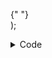 
  <div style={{ width: "75%", margin: "auto", paddingBottom: "1em" }}>
    <p></p>
    <SliderXSelector
      optionCount={6}
      colors={["#87CEEB"]}
      labels={["Budapest", "Győr", "Bratislava", "Brno", "Prague", "Berlin"]}
      className={"sliderXExample2"}
      animationTime={250}
      defaultOptionIndex={0}
      options={
        EnumSliderXOptions.DisableCenteredOptions |
        EnumSliderXOptions.ClickableLabels
      }
    >
      {" "}
    </SliderXSelector>
  </div>
);

<SliderXExample2></SliderXExample2>
<details className={"codeExampleDetails"}>
  <summary>Code</summary>
  <div>
    <Tabs>
      <TabItem value="jsx" label="JavaScript / Typescript">
        <CodeBlock language={"jsx"}>{`<SliderXSelector
      optionCount={6}
      colors={["#87CEEB"]}
      labels={["Budapest", "Győr", "Bratislava", "Brno", "Prague", "Berlin"]}
      className={"sliderXExample2"}
      animationTime={250}
      defaultOptionIndex={0}
      options={
        EnumSliderXOptions.DisableCenteredOptions |
        EnumSliderXOptions.ClickableLabels
      }
    >
    </SliderXSelector>`}</CodeBlock>
      </TabItem>
      <TabItem value="css" label="CSS">
          <CodeBlock language={"css"}>{
`.sliderXExample2 {
  --sliderX-track-height: 1.5em;
  --sliderX-thumb-height: 1.5em;
  --sliderX-thumb-width: 2em;
  --sliderX-thumb-color: magenta;
  --sliderX-thumb-border-radius: 0.5em;
  --sliderX-track-border-radius: 0.5em;
}
.sliderXExample2 .sliderXExample2-labels {
  position: relative;
  width: 120%;
  left: -10%;
}
.sliderXExample2-labels .sliderXExample2-label {
  color: whitesmoke;
  text-decoration: underline 0.5px;
}
`}</CodeBlock>

</TabItem>
</Tabs>

  </div>
</details>
